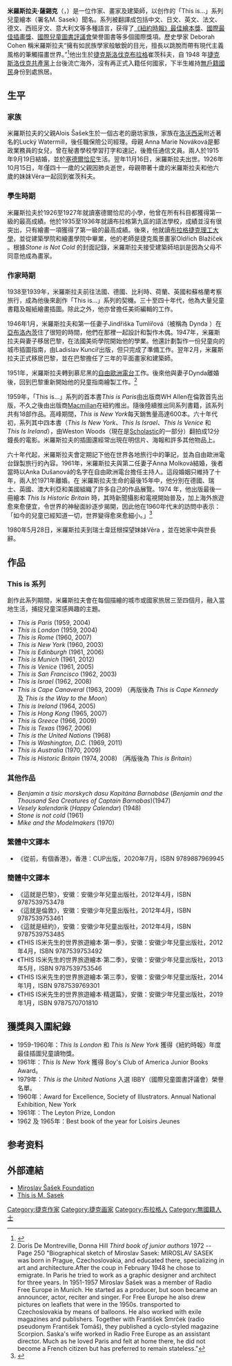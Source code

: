 {{Multiple issues|
{{Refimprove|time=2020-08-17T05:29:59+00:00}}
{{POV|time=2020-08-17T05:38:30+00:00}}
}}
{{Infobox Writer|name=米羅斯拉夫‧薩錫克|birth_date={{birth date|1916|11|16}}|birth_place=捷克斯洛伐克布拉格|death_date={{death date and age|1980|5|28|1916|11|16}}|death_place=瑞士韋廷根|occupation=作家、畫家、建築師|birthdate={{birth date|1916|11|16}}|birthplace=捷克斯洛伐克布拉格|deathdate={{death date and age|1980|5|28|1916|11|16}}|deathplace=瑞士韋廷根|hao=|notableworks=|nationality=|birthname=|image=|zi=|pseudonym=|original=Miroslav Šašek|caption=|awards=}}
'''米羅斯拉夫‧薩錫克'''（{{lang-cs|Miroslav Šašek}}，{{bd|1916年|11月16日|1980年|5月28日}}）是一位作家、畫家及建築師，以创作的「This is…」系列兒童繪本（署名M. Sasek）聞名。系列被翻譯成包括中文、日文、英文、法文、德文、西班牙文、意大利文等多種語言，获得了[[《紐約時報》最佳繪本獎|《紐約時報》最佳繪本獎]]、[[國際最佳插畫獎|國際最佳插畫獎]]、[[國際兒童圖書評議會|國際兒童圖書評議會]]榮譽圖書等多個國際獎項。歷史學家 Deborah Cohen 稱米羅斯拉夫“擁有如民族學家般敏銳的目光，擅長以跳脫而帶有現代主義風格的筆觸描畫世界。”<ref>{{Cite web|title=The Kids’ Guide to the Postwar World|url=https://www.theatlantic.com/magazine/archive/2018/06/miroslav-sasek-this-is-series/559103/|accessdate=2020-08-13|date=2018-05-09|last=Cohen|first=Deborah|work=The Atlantic|language=en-US}}</ref>他出生於[[捷克|捷克]][[斯洛伐克|斯洛伐克]][[布拉格|布拉格]]崔茨科夫，自 1948 年[[捷克斯洛伐克共產黨|捷克斯洛伐克共產黨]]上台後流亡海外，沒有再正式入籍任何國家，下半生維持[[無戶籍國民|無戶籍國民]]身份到處旅居。

== 生平 ==

=== 家族 ===
米羅斯拉夫的父親Alois Šašek生於一個古老的磨坊家族，家族在[[洛沃西采|洛沃西采]]附近著名的Lucký Watermill，後任職保險公司經理。母親 Anna Marie Nováková是郵政業務員的女兒，曾在秘書學校學習打字和速記，後擔任通信文員。兩人於1915年9月19日結婚，並於[[塞德爾恰尼|塞德爾恰尼]]生活。翌年11月16日，米羅斯拉夫出世。1926年10月15日，年僅四十一歲的父親因肺炎逝世，母親帶著十歲的米羅斯拉夫和他六歲的妹妹Věra一起回到崔茨科夫。

=== 學生時期 ===
米羅斯拉夫於1926至1927年就讀塞德爾恰尼的小學，他曾在所有科目都獲得第一級的最高成績。他於1935至1936年就讀布拉格第九區的語法學校，成績並沒有很突出，只有繪畫一項獲得了第一級的最高成績。後來，他就讀[[布拉格捷克理工大学|布拉格捷克理工大學]]，並從建築學院和繪畫學院中畢業，他的老師是捷克風景畫家Oldřich Blažíček 。根據''Stone is Not Cold'' 的封面記錄，米羅斯拉夫接受建築師培訓是因為父母不同意他成為畫家。

=== 作家時期 ===
1938至1939年，米羅斯拉夫前往法國、德國、比利時、荷蘭、英國和蘇格蘭考察旅行，成為他後來創作「This is…」系列的契機。三十至四十年代，他為大量兒童書籍及報紙繪畫插圖。除此之外，他亦曾擔任美術編輯的工作。

1946年1月，米羅斯拉夫和第一任妻子Jindřiška Tumlířová（被稱為 Dynda ）在[[亚布洛内茨|亞布洛內茨]]住了很短的時間，他們在那裡一起設計和製作木偶。1947年，米羅斯拉夫與妻子移居巴黎，在法國美術學院開始他的學業。他還計劃製作一份兒童向的城市插圖指南，由Ladislav Kuncíř出版，但只完成了準備工作。翌年2月，米羅斯拉夫正式移居巴黎，並在巴黎擔任了三年的平面畫家和建築師。

1951年，米羅斯拉夫轉到慕尼黑的[[自由欧洲电台／自由电台|自由歐洲電台]]工作。後來他與妻子Dynda離婚後，回到巴黎重新開始他的兒童指南繪製工作。<ref>Doris De Montreville, Donna Hill ''Third book of junior authors'' 1972 -- Page 250 "Biographical sketch of Miroslav Sasek: MIROSLAV SASEK was born in Prague, Czechoslovakia, and educated there, specializing in art and architecture.After the coup in February 1948 he chose to emigrate. In Paris he tried to work as a graphic designer and architect for three years. In 1951-1957 Miroslav Šašek was a member of Radio Free Europe in Munich. He started as a producer, but soon became an announcer, actor, reciter and singer. For Free Europe he also drew pictures on leaflets that were in the 1950s. transported to Czechoslovakia by means of balloons. He also worked with exile magazines and publishers. Together with František Smrček (radio pseudonym František Tomáš), they published a cyclo-styled magazine Scorpion. Saska's wife worked in Radio Free Europe as an assistant director. Much as he loved Paris and felt at home there, he did not become a French citizen but has preferred to remain stateless."</ref>

1959年，「This is…」系列的首本書''This is Paris''由出版商WH Allen在倫敦首先出版，不久之後由出版商[[麥克米倫出版公司|Macmillan]]在紐約推出。隨後陸續推出同系列書籍，該系列共有18部作品。高峰期間，''This is New York''每天銷售量高達600本。六十年代初，系列其中四本書（''This Is New York''、''This Is Israel''、''This Is Venice'' 和 ''This Is Ireland''），由Weston Woods（現在是[[學樂集團|Scholastic]]的一部分）翻拍成12分鐘長的電影。米羅斯拉夫的插圖還經常出現在明信片、海報和許多其他物品上。

六十年代起，米羅斯拉夫會定期記下他在世界各地旅行中的筆記，並為自由歐洲電台錄製旅行的內容。1961年，米羅斯拉夫與第二任妻子Anna Molková結婚，後者當時以Anka Dušanová的名字在自由歐洲電台擔任主持人。這段婚姻只維持了十年，兩人於1971年離婚。在 米羅斯拉夫生命的最後15年中，他分別在德國、瑞士、英國、澳大利亞和美國組織了許多自己的作品展覽。1974 年，他出版最後一冊繪本 ''This Is Historic Britain''  時，其時新聞攝影和電視開始普及，加上海外旅遊愈來愈便宜，令世界的神秘面紗逐步揭開，因此他在1960年代末的訪問中表示：「如今的兒童已經知道一切，世界變得愈來愈細小。」<ref>{{Cite web|title=香港，曾是西方兒童眼中的夢幻之都？|url=https://www.cup.com.hk/2018/06/22/childhood-dreams-hong-kong/|accessdate=2020-08-13|date=2018-06-21|work=*CUP|language=en-US}}</ref>  

1980年5月28日，米羅斯拉夫到瑞士韋廷根探望妹妹Věra ，並在她家中與世長辭。

== 作品 ==

=== This is 系列 ===
創作此系列期間，米羅斯拉夫會在每個描繪的城市或國家旅居三至四個月，融入當地生活，捕捉兒童深感興趣的主題。
* ''This is Paris'' (1959, 2004)
* ''This is London'' (1959, 2004)
* ''This is Rome'' (1960, 2007)
* ''This is New York'' (1960, 2003)
* ''This is Edinburgh'' (1961, 2006)
* ''This is Munich'' (1961, 2012)
* ''This is Venice'' (1961, 2005)
* ''This is San Francisco'' (1962, 2003)
* ''This is Israel'' (1962, 2008)
* ''This is Cape Canaveral'' (1963, 2009) （再版後為 ''This is Cape Kennedy'' 及 ''This is the Way to the Moon''）
* ''This is Ireland'' (1964, 2005)
* ''This is Hong Kong'' (1965, 2007)
* ''This is Greece'' (1966, 2009)
* ''This is Texas'' (1967, 2006)
* ''This is the United Nations'' (1968)
* ''This is Washington, D.C.'' (1969, 2011)
* ''This is Australia'' (1970, 2009)
* ''This is Historic Britain'' (1974, 2008) （再版後為 ''This is Britain''）

=== 其他作品 ===

* ''Benjamin a tisíc morskych dasu Kapitána Barnabáse'' (''Benjamin and the Thousand Sea Creatures of Captain Barnabas'')(1947)
* ''Vesely kalendarik'' (''Happy Calendar'') (1948)
* ''Stone is not cold'' (1961)
* ''Mike and the Modelmakers'' (1970)

=== 繁體中文譯本 ===

* 《從前，有個香港》，香港：CUP出版，2020年7月，ISBN 9789887969945

=== 簡體中文譯本 ===

* 《這就是巴黎》，安徽：安徽少年兒童出版社，2012年4月，<nowiki>ISBN 9787539753478</nowiki>
* 《這就是倫敦》，安徽：安徽少年兒童出版社，2012年4月，<nowiki>ISBN 9787539753461</nowiki>
* 《這就是紐約》，安徽：安徽少年兒童出版社，2012年4月，<nowiki>ISBN 9787539753485</nowiki>
* 《THIS IS米先生的世界旅遊繪本‧第一季》，安徽：安徽少年兒童出版社，2012年4月，<nowiki>ISBN 9787539753492</nowiki>
* 《THIS IS米先生的世界旅遊繪本·第二季》，安徽：安徽少年兒童出版社，2013年5月，<nowiki>ISBN 9787539753546</nowiki>
* 《THIS IS米先生的世界旅遊繪本·第三季》，安徽：安徽少年兒童出版社，2014年1月，<nowiki>ISBN 9787539769301</nowiki>
* 《THIS IS米先生的世界旅遊繪本‧精選篇》，安徽：安徽少年兒童出版社，2019年1月，ISBN 9787570701810

== 獲獎與入圍紀錄 ==

* 1959-1960年：''This Is London'' 和 ''This Is New York'' 獲得《紐約時報》年度最佳插圖兒童讀物獎。
* 1961年：''This Is New York'' 獲得 Boy's Club of America Junior Books Award。
* 1979年：''This is the United Nations'' 入選 IBBY（國際兒童圖書評議會）榮譽名單。
* 1960年：Award for Excellence, Society of Illustrators. Annual National Exhibition, New York
* 1961年：The Leyton Prize, London
* 1962 及 1965年：Best book of the year for Loisirs Jeunes

== 参考资料 ==
{{reflist}}

== 外部連結 ==
* [http://www.sasekfoundation.eu/en/miroslav-sasek-0 Miroslav Šašek Foundation]
* [https://web.archive.org/web/20131014130050/http://miroslavsasek.com/index.html This is M. Sasek]


[[Category:捷克作家|Category:捷克作家]]
[[Category:捷克画家|Category:捷克画家]]
[[Category:布拉格人|Category:布拉格人]]
[[Category:無國籍人士|Category:無國籍人士]]